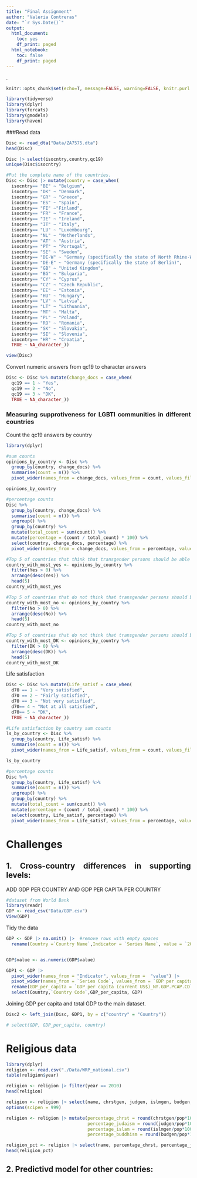 ```yaml
---
title: "Final Assignment"
author: "Valeria Contreras"
date: "`r Sys.Date()`"
output:
  html_document:
    toc: yes
    df_print: paged
  html_notebook:
    toc: false
    df_print: paged
---
```


.

```{=html}
<style>
body {
text-align: justify}
</style>
```
```r
knitr::opts_chunk$set(echo=T, message=FALSE, warning=FALSE, knitr.purl.inline = TRUE )
```

```r
library(tidyverse)
library(dplyr)
library(forcats)
library(gmodels)
library(haven)
```

###Read data 
```r
Disc <- read_dta("Data/ZA7575.dta")
head(Disc)

Disc |> select(isocntry,country,qc19)
unique(Disc$isocntry)

```


```r
#Put the complete name of the countries. 
Disc <- Disc |> mutate(country = case_when(
  isocntry== "BE" ~ "Belgium",
  isocntry== "DK" ~ "Denmark",
  isocntry== "GR" ~ "Greece",
  isocntry== "ES" ~ "Spain",
  isocntry== "FI" ~"Finland",
  isocntry== "FR" ~ "France",
  isocntry== "IE" ~ "Ireland",
  isocntry== "IT" ~ "Italy",
  isocntry== "LU" ~ "Luxembourg",
  isocntry== "NL" ~ "Netherlands",
  isocntry== "AT" ~ "Austria",
  isocntry== "PT" ~ "Portugal",
  isocntry== "SE" ~ "Sweden",
  isocntry== "DE-W" ~ "Germany (specifically the state of North Rhine-Westphalia)",
  isocntry== "DE-E" ~ "Germany (specifically the state of Berlin)",
  isocntry== "GB" ~ "United Kingdom",
  isocntry== "BG" ~ "Bulgaria",
  isocntry== "CY" ~ "Cyprus",
  isocntry== "CZ" ~ "Czech Republic",
  isocntry== "EE" ~ "Estonia",
  isocntry== "HU" ~ "Hungary",
  isocntry== "LV" ~ "Latvia",
  isocntry== "LT" ~ "Lithuania",
  isocntry== "MT" ~ "Malta",
  isocntry== "PL" ~ "Poland",
  isocntry== "RO" ~ "Romania",
  isocntry== "SK" ~ "Slovakia",
  isocntry== "SI" ~ "Slovenia",
  isocntry== "HR" ~ "Croatia",
  TRUE ~ NA_character_))

view(Disc)

```

Convert numeric answers from qc19 to character answers

```r
Disc <- Disc %>% mutate(change_docs = case_when(
  qc19 == 1 ~ "Yes",
  qc19 == 2 ~ "No", 
  qc19 == 3 ~ "DK", 
  TRUE ~ NA_character_)) 
```

### Measuring supprotiveness for LGBTI communities in different countries
Count the qc19 answers by country 

```r
library(dplyr)

#sum counts 
opinions_by_country <- Disc %>%
  group_by(country, change_docs) %>%
  summarise(count = n()) %>%
  pivot_wider(names_from = change_docs, values_from = count, values_fill = 0)

opinions_by_country

#percentage counts 
Disc %>%
  group_by(country, change_docs) %>%
  summarise(count = n()) %>%
  ungroup() %>%
  group_by(country) %>%
  mutate(total_count = sum(count)) %>%
  mutate(percentage = (count / total_count) * 100) %>%
  select(country, change_docs, percentage) %>%
  pivot_wider(names_from = change_docs, values_from = percentage, values_fill = 0)

```
```r
#Top 5 of countries that think that transgender persons should be able to change their civil documents to match their inner gender identity
country_with_most_yes <- opinions_by_country %>%
  filter(Yes > 0) %>%
  arrange(desc(Yes)) %>%
  head(5)
country_with_most_yes
```

```r
#Top 5 of countries that do not think that transgender persons should be able to change their civil documents to match their inner gender identity
country_with_most_no <- opinions_by_country %>%
  filter(No > 0) %>%
  arrange(desc(No)) %>%
  head(5)
country_with_most_no
```

```r
#Top 5 of countries that do not think that transgender persons should be able to change their civil documents to match their inner gender identity
country_with_most_DK <- opinions_by_country %>%
  filter(DK > 0) %>%
  arrange(desc(DK)) %>%
  head(5)
country_with_most_DK
```

Life satisfaction 
```r

Disc <- Disc %>% mutate(Life_satisf = case_when(
  d70 == 1 ~ "Very satisfied",
  d70 == 2 ~ "Fairly satisfied", 
  d70 == 3 ~ "Not very satisfied",
  d70== 4 ~ "Not at all satisfied",
  d70== 5 ~ "DK",
  TRUE ~ NA_character_)) 
```

```r
#Life satisfaction by country sum counts 
ls_by_country <- Disc %>%
  group_by(country, Life_satisf) %>%
  summarise(count = n()) %>%
  pivot_wider(names_from = Life_satisf, values_from = count, values_fill = 0)

ls_by_country

```

```r
#percentage counts 
Disc %>%
  group_by(country, Life_satisf) %>%
  summarise(count = n()) %>%
  ungroup() %>%
  group_by(country) %>%
  mutate(total_count = sum(count)) %>%
  mutate(percentage = (count / total_count) * 100) %>%
  select(country, Life_satisf, percentage) %>%
  pivot_wider(names_from = Life_satisf, values_from = percentage, values_fill = 0)

```

# Challenges
## 1. Cross-country differences in supporting levels:

ADD GDP PER COUNTRY AND GDP PER CAPITA PER COUNTRY 

```r
#dataset from World Bank 
library(readr)
GDP <- read_csv("Data/GDP.csv")
View(GDP)
```

Tidy the data 
```r
GDP <- GDP |> na.omit() |>  #remove rows with empty spaces 
  rename(Country =`Country Name`,Indicator = `Series Name`, value = `2019 [YR2019]`) 


GDP$value <- as.numeric(GDP$value)

GDP1 <- GDP |> 
  pivot_wider(names_from = "Indicator", values_from =  "value") |> 
  pivot_wider(names_from = `Series Code`, values_from = `GDP per capita (current US$)`: `GDP (current US$)`)|> 
  rename(GDP_per_capita = `GDP per capita (current US$)_NY.GDP.PCAP.CD`, GDP = `GDP (current US$)_NY.GDP.MKTP.CD`) |> 
  select(Country,`Country Code`,GDP_per_capita, GDP)

```

Joining GDP per capita and total GDP to the main dataset. 

```r
Disc2 <- left_join(Disc, GDP1, by = c("country" = "Country")) 

# select(GDP, GDP_per_capita, country)

```

# Religious data

```r
library(dplyr)
religion <- read.csv("./Data/WRP_national.csv")
table(religion$year)

religion <- religion |> filter(year == 2010)
head(religion)

religion <- religion |> select(name, chrstgen, judgen, islmgen, budgen, pop)
options(scipen = 999)

religion <- religion |> mutate(percentage_chrst = round(chrstgen/pop*100, 1),
                               percentage_judaism = round(judgen/pop*100, 1),
                               percentage_islam = round(islmgen/pop*100, 1),
                               percentage_buddhism = round(budgen/pop*100, 1))  

religion_pct <- religion |> select(name, percentage_chrst, percentage_judaism, percentage_islam, percentage_buddhism, pop)
head(religion_pct)

```


## 2. Predictivd model for other countries:

```r

```















